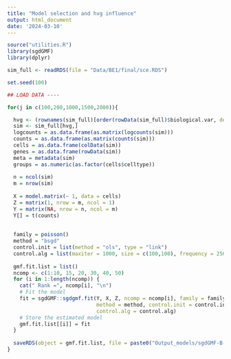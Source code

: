 ```yaml
---
title: "Model selection and hvg influence"
output: html_document
date: '2024-03-10'
---
```


```r
source("utilities.R")
library(sgdGMF)
library(dplyr)

sim_full <- readRDS(file = "Data/BE1/final/sce.RDS")
```

```r
set.seed(100)

## LOAD DATA ----

for(j in c(100,200,1000,1500,2000)){

  hvg <- (rownames(sim_full)[order(rowData(sim_full)$biological.var, decreasing = TRUE)])[1:j]
  sim <- sim_full[hvg,]
  logcounts = as.data.frame(as.matrix(logcounts(sim)))
  counts = as.data.frame(as.matrix(counts(sim)))
  cells = as.data.frame(colData(sim))
  genes = as.data.frame(rowData(sim))
  meta = metadata(sim)
  groups = as.numeric(as.factor(cells$celltype))
  
  n = ncol(sim)
  m = nrow(sim)
  
  X = model.matrix(~ 1, data = cells)
  Z = matrix(1, nrow = m, ncol = 1)
  Y = matrix(NA, nrow = n, ncol = m)
  Y[] = t(counts)
  
  
  family = poisson()
  method = "bsgd"
  control.init = list(method = "ols", type = "link")
  control.alg = list(maxiter = 1000, size = c(100,100), frequency = 250)
  
  gmf.fit.list = list()
  ncomp <- c(1:10, 15, 20, 30, 40, 50)
  for (i in 1:length(ncomp)) {
    cat(" Rank =", ncomp[i], "\n")
    # Fit the model
    fit = sgdGMF::sgdgmf.fit(Y, X, Z, ncomp = ncomp[i], family = family,
                             method = method, control.init = control.init,
                             control.alg = control.alg)
    # Store the estimated model
    gmf.fit.list[[i]] = fit
  }
  
  saveRDS(object = gmf.fit.list, file = paste0("Output_models/sgdGMF-B-SGD-fit-list-", j, "-hvg.RDS"))
}
  
  
```


